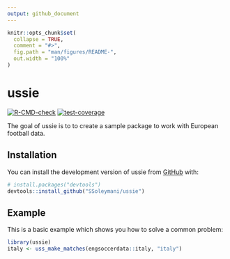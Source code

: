 ```yaml
---
output: github_document
---
```


<!-- README.md is generated from README.Rmd. Please edit that file -->

```r
knitr::opts_chunk$set(
  collapse = TRUE,
  comment = "#>",
  fig.path = "man/figures/README-",
  out.width = "100%"
)
```

# ussie

<!-- badges: start -->

[![R-CMD-check](https://github.com/SSoleymani/ussie/actions/workflows/R-CMD-check.yaml/badge.svg)](https://github.com/SSoleymani/ussie/actions/workflows/R-CMD-check.yaml)
[![test-coverage](https://github.com/SSoleymani/ussie/actions/workflows/test-coverage.yaml/badge.svg)](https://github.com/SSoleymani/ussie/actions/workflows/test-coverage.yaml)
<!-- badges: end -->

The goal of ussie is to to create a sample package to work with European football data.

## Installation

You can install the development version of ussie from [GitHub](https://github.com/) with:

``` r
# install.packages("devtools")
devtools::install_github("SSoleymani/ussie")
```

## Example

This is a basic example which shows you how to solve a common problem:

```r
library(ussie)
italy <- uss_make_matches(engsoccerdata::italy, "italy")
```


